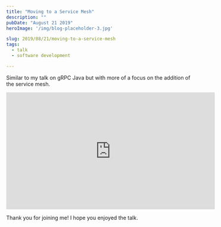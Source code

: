```yaml
---
title: "Moving to a Service Mesh"
description: ""
pubDate: "August 21 2019"
heroImage: '/img/blog-placeholder-3.jpg'

slug: 2019/08/21/moving-to-a-service-mesh
tags:
  - talk
  - software development

---
```


<p>
  Similar to my talk on gRPC Java but with more of a focus on the addition of the service mesh.
</p>

<div style="text-align: center">
  <iframe width="560" height="315" src="https://www.youtube.com/embed/UkrFuGgxMu0" frameborder="0" allow="accelerometer; autoplay; clipboard-write; encrypted-media; gyroscope; picture-in-picture" allowfullscreen></iframe>
</div>

<p>
  Thank you for joining me!
  I hope you enjoyed the talk.
</p>
